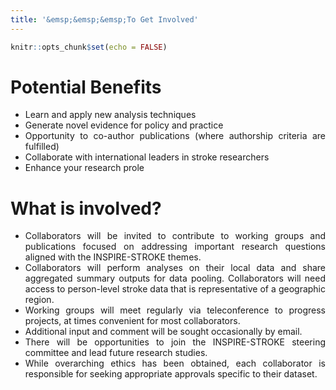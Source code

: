 ```yaml
---
title: '&emsp;&emsp;&emsp;To Get Involved'
---
```


```r
knitr::opts_chunk$set(echo = FALSE)
```

<head>
<link rel="preconnect" href="https://fonts.googleapis.com">
<link rel="preconnect" href="https://fonts.gstatic.com" crossorigin>
<link href="https://fonts.googleapis.com/css2?family=Roboto:ital,wght@0,100;0,300;0,400;0,500;0,700;0,900;1,100;1,300;1,400;1,500;1,700;1,900&display=swap" rel="stylesheet">
</head>

# Potential Benefits

<div style='text-align: justify;'>
-  Learn and apply new analysis techniques
-  Generate novel evidence for policy and practice
-  Opportunity to co-author publications (where authorship criteria are fulfilled)
-  Collaborate with international leaders in stroke researchers
-  Enhance your research prole
</div>

# What is involved?

<div style='text-align: justify;'>
-  Collaborators will be invited to contribute to working groups and publications focused on addressing important research questions aligned with the INSPIRE-STROKE themes.
-  Collaborators will perform analyses on their local data and share aggregated summary outputs for data pooling. Collaborators will need access to person-level stroke data that is representative of a geographic region.
-  Working groups will meet regularly via teleconference to progress projects, at times convenient for most collaborators.
-  Additional input and comment will be sought occasionally by email.
-  There will be opportunities to join the INSPIRE-STROKE steering committee and lead future research studies.
-  While overarching ethics has been obtained, each collaborator is responsible for seeking appropriate approvals specific to their dataset.
</div>
